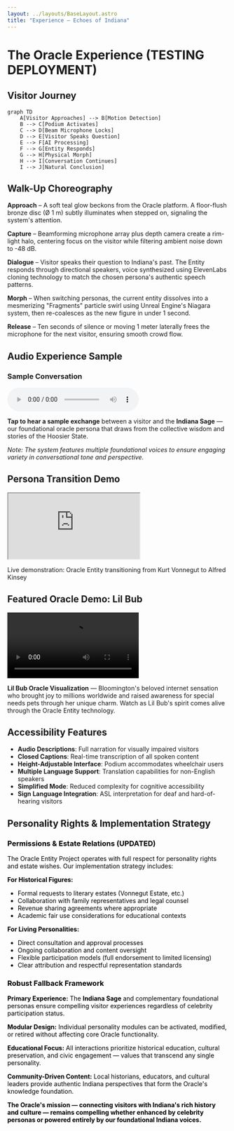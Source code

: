 ```yaml
---
layout: ../layouts/BaseLayout.astro
title: "Experience — Echoes of Indiana"
---
```



<NavBar />

<div class="max-w-4xl mx-auto px-4 py-16">

# The Oracle Experience (TESTING DEPLOYMENT)

## Visitor Journey

```mermaid
graph TD
    A[Visitor Approaches] --> B[Motion Detection]
    B --> C[Podium Activates]
    C --> D[Beam Microphone Locks]
    D --> E[Visitor Speaks Question]
    E --> F[AI Processing]
    F --> G[Entity Responds]
    G --> H[Physical Morph]
    H --> I[Conversation Continues]
    I --> J[Natural Conclusion]
```

## Walk-Up Choreography

**Approach** – A soft teal glow beckons from the Oracle platform. A floor-flush bronze disc (Ø 1 m) subtly illuminates when stepped on, signaling the system's attention.

**Capture** – Beamforming microphone array plus depth camera create a rim-light halo, centering focus on the visitor while filtering ambient noise down to -48 dB.

**Dialogue** – Visitor speaks their question to Indiana's past. The Entity responds through directional speakers, voice synthesized using ElevenLabs cloning technology to match the chosen persona's authentic speech patterns.

**Morph** – When switching personas, the current entity dissolves into a mesmerizing "Fragments" particle swirl using Unreal Engine's Niagara system, then re-coalesces as the new figure in under 1 second.

**Release** – Ten seconds of silence or moving 1 meter laterally frees the microphone for the next visitor, ensuring smooth crowd flow.

## Audio Experience Sample

<div class="my-8 bg-amber-50 border border-amber-200 rounded-lg p-6">
  <div class="text-center">
    <h3 class="text-lg font-semibold text-amber-800 mb-4">Sample Conversation</h3>
    <audio controls className="mx-auto mb-4">
      <source src="/audio/indiana_oracle_sample.m4a" type="audio/mp4" />
      Your browser does not support the audio element.
    </audio>
    <p class="text-sm text-amber-700">
      <strong>Tap to hear a sample exchange</strong> between a visitor and the <strong>Indiana Sage</strong> — 
      our foundational oracle persona that draws from the collective wisdom and stories of the Hoosier State.
    </p>
    <p class="text-xs text-amber-600 mt-2">
      <em>Note: The system features multiple foundational voices to ensure engaging variety in conversational tone and perspective.</em>
    </p>
  </div>
</div>

## Persona Transition Demo

<div class="my-8">
  <div class="aspect-video rounded-lg overflow-hidden shadow-lg">
    <iframe 
      src="https://www.youtube.com/embed/gCXBPtoBSvI?rel=0&modestbranding=1"
      class="w-full h-full"
      allow="encrypted-media"
      allowfullscreen
      title="Oracle Entity morphing from Kurt Vonnegut to Alfred Kinsey">
    </iframe>
  </div>
  <p class="text-center text-sm text-gray-400 mt-2">
    Live demonstration: Oracle Entity transitioning from Kurt Vonnegut to Alfred Kinsey
  </p>
</div>

## Featured Oracle Demo: Lil Bub

<div class="my-8">
  <div class="aspect-video rounded-lg overflow-hidden shadow-lg">
    <video controls className="w-full h-full object-cover">
      <source src="/video/lil-bub-oracle-demo.mp4" type="video/mp4" />
      Your browser does not support the video element.
    </video>
  </div>
  <p class="text-center text-sm text-gray-400 mt-2">
    <strong>Lil Bub Oracle Visualization</strong> — Bloomington's beloved internet sensation who brought joy to millions worldwide and raised awareness for special needs pets through her unique charm. Watch as Lil Bub's spirit comes alive through the Oracle Entity technology.
  </p>
</div>

## Accessibility Features

- **Audio Descriptions**: Full narration for visually impaired visitors
- **Closed Captions**: Real-time transcription of all spoken content
- **Height-Adjustable Interface**: Podium accommodates wheelchair users
- **Multiple Language Support**: Translation capabilities for non-English speakers
- **Simplified Mode**: Reduced complexity for cognitive accessibility
- **Sign Language Integration**: ASL interpretation for deaf and hard-of-hearing visitors

## Personality Rights & Implementation Strategy

<div class="my-8 !bg-white !text-black !border-black border-2 p-6" style="color: #000000 !important;">

### Permissions & Estate Relations (UPDATED)

The Oracle Entity Project operates with full respect for personality rights and estate wishes. Our implementation strategy includes:

**For Historical Figures:**
- Formal requests to literary estates (Vonnegut Estate, etc.)
- Collaboration with family representatives and legal counsel
- Revenue sharing agreements where appropriate
- Academic fair use considerations for educational contexts

**For Living Personalities:**
- Direct consultation and approval processes
- Ongoing collaboration and content oversight
- Flexible participation models (full endorsement to limited licensing)
- Clear attribution and respectful representation standards

### Robust Fallback Framework

**Primary Experience:** The **Indiana Sage** and complementary foundational personas ensure compelling visitor experiences regardless of celebrity participation status.

**Modular Design:** Individual personality modules can be activated, modified, or retired without affecting core Oracle functionality.

**Educational Focus:** All interactions prioritize historical education, cultural preservation, and civic engagement — values that transcend any single personality.

**Community-Driven Content:** Local historians, educators, and cultural leaders provide authentic Indiana perspectives that form the Oracle's knowledge foundation.

<p class="text-sm mt-4 !text-black" style="color: #000000 !important;">
<strong>The Oracle's mission — connecting visitors with Indiana's rich history and culture — remains compelling whether enhanced by celebrity personas or powered entirely by our foundational Indiana voices.</strong>
</p>

</div>

</div>